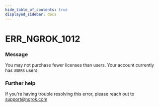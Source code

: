 ```yaml
---
hide_table_of_contents: true
displayed_sidebar: docs
---
```



# ERR_NGROK_1012

### Message

You may not purchase fewer licenses than users. Your account currently has `USERS` users.

### Further help

If you're having trouble resolving this error, please reach out to [support@ngrok.com](mailto:support@ngrok.com?subject=Help%20with%20ERR_NGROK_1012)

<ErrorDetails error="err_ngrok_1012" />
